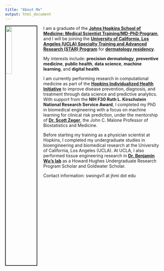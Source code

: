 ```yaml
---
title: "About Me"
output: html_document
---
```


<link rel="stylesheet" href="styles.css" type="text/css">

<img src="me3.jpeg" style="width:20%; border:2px solid; margin-right: 20px" align="left">

I am a graduate of the [__Johns Hopkins School of Medicine: Medical Scientist Training/MD-PhD Program__](https://mdphd.johnshopkins.edu/), and I will be joining the [__University of California, Los Angeles (UCLA) Specialty Training and Advanced Research (STAR) Program__](https://medschool.ucla.edu/star) for [__dermatology residency__](https://www.uclahealth.org/dermatology/residency-program).

My interests include: __precision dermatology__, __preventive medicine__, __public health__, __data science__, __machine learning__, and __digital health__.

I am currently performing research in computational medicine as part of the [__Hopkins Individualized Health Initiative__](https://www.hopkinsmedicine.org/inhealth/) to improve disease prevention, diagnosis, and treatment through data science and predictive analytics. With support from the __NIH F30 Ruth L. Kirschstein National Research Service Award__, I completed my PhD in biomedical engineering with a focus on machine learning for clinical risk prediction, under the mentorship of [__Dr. Scott Zeger__](https://malonecenter.jhu.edu/people/scott-zeger/), the John C. Malone Professor of Biostatistics and Medicine.

Before starting my training as a physician scientist at Hopkins, I completed my undergraduate studies in bioengineering and biomedical research at the University of California, Los Angeles (UCLA). At UCLA, I also performed tissue engineering research in [__Dr. Benjamin Wu’s lab__](https://weintraubcenter.dentistry.ucla.edu/wu-lab) as a Howard Hughes Undergraduate Research Program Scholar and Goldwater Scholar.

Contact information: swongvi1 at jhmi dot edu

